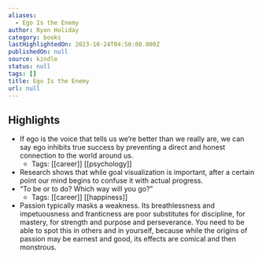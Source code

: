 ```yaml
---
aliases:
  - Ego Is the Enemy
author: Ryan Holiday
category: books
lastHighlightedOn: 2023-10-24T04:56:00.000Z
publishedOn: null
source: kindle
status: null
tags: []
title: Ego Is the Enemy
url: null
---
```

## Highlights

- If ego is the voice that tells us we’re better than we really are, we can say ego inhibits true success by preventing a direct and honest connection to the world around us.
    - Tags: [[career]] [[psychology]]
- Research shows that while goal visualization is important, after a certain point our mind begins to confuse it with actual progress.
- “To be or to do? Which way will you go?”
    - Tags: [[career]] [[happiness]]
- Passion typically masks a weakness. Its breathlessness and impetuousness and franticness are poor substitutes for discipline, for mastery, for strength and purpose and perseverance. You need to be able to spot this in others and in yourself, because while the origins of passion may be earnest and good, its effects are comical and then monstrous.
